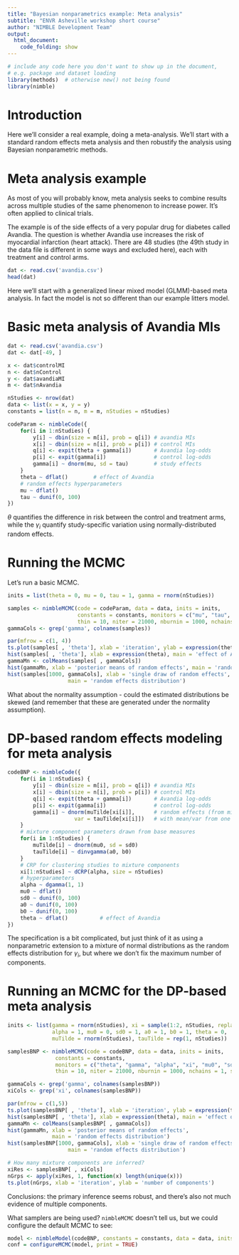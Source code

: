 ```yaml
---
title: "Bayesian nonparametrics example: Meta analysis"
subtitle: "ENVR Asheville workshop short course"
author: "NIMBLE Development Team"
output:
  html_document:
    code_folding: show
---
```



```r
# include any code here you don't want to show up in the document,
# e.g. package and dataset loading
library(methods)  # otherwise new() not being found 
library(nimble)
```

# Introduction

Here we'll consider a real example, doing a meta-analysis. We'll start with a standard random effects meta analysis and then robustify the analysis using Bayesian nonparametric methods.



# Meta analysis example

As most of you will probably know, meta analysis seeks to combine results across multiple studies of the same phenomenon to increase power. It's often applied to clinical trials.

The example is of the side effects of a very popular drug for diabetes called Avandia. The question is whether Avandia use increases the risk of myocardial infarction (heart attack). There are 48 studies (the 49th study in the data file is different in some ways and excluded here), each with treatment and control arms.

```r
dat <- read.csv('avandia.csv')
head(dat)
```

Here we'll start with a generalized linear mixed model (GLMM)-based meta analysis. In fact the model is not so different than our example litters model.

# Basic meta analysis of Avandia MIs

```r
dat <- read.csv('avandia.csv')
dat <- dat[-49, ]

x <- dat$controlMI
n <- dat$nControl
y <- dat$avandiaMI
m <- dat$nAvandia

nStudies <- nrow(dat)
data <- list(x = x, y = y)
constants = list(n = n, m = m, nStudies = nStudies)

codeParam <- nimbleCode({
    for(i in 1:nStudies) {
        y[i] ~ dbin(size = m[i], prob = q[i]) # avandia MIs
        x[i] ~ dbin(size = n[i], prob = p[i]) # control MIs
        q[i] <- expit(theta + gamma[i])       # Avandia log-odds
        p[i] <- expit(gamma[i])               # control log-odds
        gamma[i] ~ dnorm(mu, sd = tau)        # study effects
    }
    theta ~ dflat()        # effect of Avandia
    # random effects hyperparameters
    mu ~ dflat()
    tau ~ dunif(0, 100)
})
```

$\theta$ quantifies the difference in risk between the control and treatment arms, while the $\gamma_i$ quantify study-specific variation using normally-distributed random effects.

# Running the MCMC

Let's run a basic MCMC.

```r
inits = list(theta = 0, mu = 0, tau = 1, gamma = rnorm(nStudies))

samples <- nimbleMCMC(code = codeParam, data = data, inits = inits,
                      constants = constants, monitors = c("mu", "tau", "theta", "gamma"),
                      thin = 10, niter = 21000, nburnin = 1000, nchains = 1, setSeed = TRUE)
gammaCols <- grep('gamma', colnames(samples))

par(mfrow = c(1, 4))
ts.plot(samples[ , 'theta'], xlab = 'iteration', ylab = expression(theta))
hist(samples[ , 'theta'], xlab = expression(theta), main = 'effect of Avandia')
gammaMn <- colMeans(samples[ , gammaCols])
hist(gammaMn, xlab = 'posterior means of random effects', main = 'random effects distribution')
hist(samples[1000, gammaCols], xlab = 'single draw of random effects',
                   main = 'random effects distribution')
```

What about the normality assumption - could the estimated distributions be skewed (and remember that these are generated under the normality assumption).


# DP-based random effects modeling for meta analysis

```r
codeBNP <- nimbleCode({
    for(i in 1:nStudies) {
        y[i] ~ dbin(size = m[i], prob = q[i]) # avandia MIs
        x[i] ~ dbin(size = n[i], prob = p[i]) # control MIs
        q[i] <- expit(theta + gamma[i])       # Avandia log-odds
        p[i] <- expit(gamma[i])               # control log-odds
        gamma[i] ~ dnorm(muTilde[xi[i]],      # random effects (from mixture)
                     var = tauTilde[xi[i]])   # with mean/var from one component of mixture
    }
    # mixture component parameters drawn from base measures
    for(i in 1:nStudies) {
        muTilde[i] ~ dnorm(mu0, sd = sd0)
        tauTilde[i] ~ dinvgamma(a0, b0)
    }
    # CRP for clustering studies to mixture components
    xi[1:nStudies] ~ dCRP(alpha, size = nStudies)
    # hyperparameters
    alpha ~ dgamma(1, 1)      
    mu0 ~ dflat()
    sd0 ~ dunif(0, 100)
    a0 ~ dunif(0, 100)
    b0 ~ dunif(0, 100)
    theta ~ dflat()          # effect of Avandia
})
```

The specification is a bit complicated, but just think of it as using a nonparametric extension to a mixture of normal distributions as the random effects distribution for $\gamma_i$, but where we don't fix the maximum number of components.

# Running an MCMC for the DP-based meta analysis

```r
inits <- list(gamma = rnorm(nStudies), xi = sample(1:2, nStudies, replace = TRUE),
              alpha = 1, mu0 = 0, sd0 = 1, a0 = 1, b0 = 1, theta = 0,
              muTilde = rnorm(nStudies), tauTilde = rep(1, nStudies))

samplesBNP <- nimbleMCMC(code = codeBNP, data = data, inits = inits,
               constants = constants,
               monitors = c("theta", "gamma", "alpha", "xi", "mu0", "sd0", "a0", "b0"),
               thin = 10, niter = 21000, nburnin = 1000, nchains = 1, setSeed = TRUE)

gammaCols <- grep('gamma', colnames(samplesBNP))
xiCols <- grep('xi', colnames(samplesBNP))

par(mfrow = c(1,5))
ts.plot(samplesBNP[ , 'theta'], xlab = 'iteration', ylab = expression(theta))
hist(samplesBNP[ , 'theta'], xlab = expression(theta), main = 'effect of Avandia')
gammaMn <- colMeans(samplesBNP[ , gammaCols])
hist(gammaMn, xlab = 'posterior means of random effects',
              main = 'random effects distribution')
hist(samplesBNP[1000, gammaCols], xlab = 'single draw of random effects',
                   main = 'random effects distribution')

# How many mixture components are inferred?
xiRes <- samplesBNP[ , xiCols]
nGrps <- apply(xiRes, 1, function(x) length(unique(x)))
ts.plot(nGrps, xlab = 'iteration', ylab = 'number of components')
```

Conclusions: the primary inference seems robust, and there's also not much evidence of multiple components.

What samplers are being used? `nimbleMCMC` doesn't tell us, but we could configure the default MCMC to see:

```r
model <- nimbleModel(codeBNP, constants = constants, data = data, inits = inits)
conf = configureMCMC(model, print = TRUE)
```
